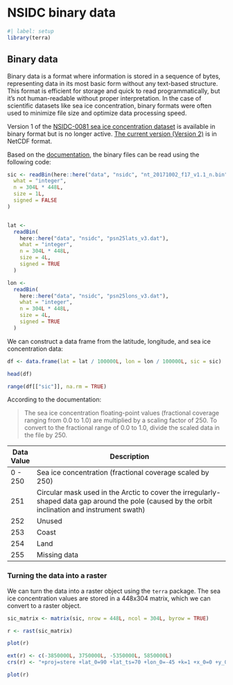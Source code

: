 # NSIDC binary data

```r
#| label: setup
library(terra)
```

## Binary data

Binary data is a format where information is stored in a sequence of bytes, representing data in its most basic form without any text-based structure. This format is efficient for storage and quick to read programmatically, but it's not human-readable without proper interpretation. In the case of scientific datasets like sea ice concentration, binary formats were often used to minimize file size and optimize data processing speed.

::: {.callout-note}

Version 1 of the [NSIDC-0081 sea ice concentration dataset](https://nsidc.org/data/nsidc-0081/versions/1) is available in binary format but is no longer active. [The current version (Version 2)](https://nsidc.org/data/nsidc-0081/versions/2) is in NetCDF format.

:::

Based on the [documentation](https://nsidc.org/sites/default/files/nsidc-0081-v001-userguide_1.pdf), the binary files can be read using the following code:

```r
sic <- readBin(here::here("data", "nsidc", "nt_20171002_f17_v1.1_n.bin"),
  what = "integer",
  n = 304L * 448L,
  size = 1L,
  signed = FALSE
)


lat <-
  readBin(
    here::here("data", "nsidc", "psn25lats_v3.dat"),
    what = "integer",
    n = 304L * 448L,
    size = 4L,
    signed = TRUE
  )

lon <-
  readBin(
    here::here("data", "nsidc", "psn25lons_v3.dat"),
    what = "integer",
    n = 304L * 448L,
    size = 4L,
    signed = TRUE
  )
```

We can construct a data frame from the latitude, longitude, and sea ice concentration data:

```r
df <- data.frame(lat = lat / 100000L, lon = lon / 100000L, sic = sic)

head(df)

range(df[["sic"]], na.rm = TRUE)
```

According to the documentation:

> The sea ice concentration floating-point values (fractional coverage ranging from 0.0 to 1.0) are
> multiplied by a scaling factor of 250. To convert to the fractional range of 0.0 to 1.0, divide the
> scaled data in the file by 250.

| Data Value | Description                                                                                                                                      |
| ---------- | ------------------------------------------------------------------------------------------------------------------------------------------------ |
| 0 - 250    | Sea ice concentration (fractional coverage scaled by 250)                                                                                        |
| 251        | Circular mask used in the Arctic to cover the irregularly-shaped data gap around the pole (caused by the orbit inclination and instrument swath) |
| 252        | Unused                                                                                                                                           |
| 253        | Coast                                                                                                                                            |
| 254        | Land                                                                                                                                             |
| 255        | Missing data                                                                                                                                     |

### Turning the data into a raster

We can turn the data into a raster object using the `terra` package. The sea ice concentration values are stored in a 448x304 matrix, which we can convert to a raster object.

```r
sic_matrix <- matrix(sic, nrow = 448L, ncol = 304L, byrow = TRUE)

r <- rast(sic_matrix)

plot(r)

ext(r) <- c(-3850000L, 3750000L, -5350000L, 5850000L)
crs(r) <- "+proj=stere +lat_0=90 +lat_ts=70 +lon_0=-45 +k=1 +x_0=0 +y_0=0 +datum=WGS84 +units=m +no_defs"

plot(r)
```
